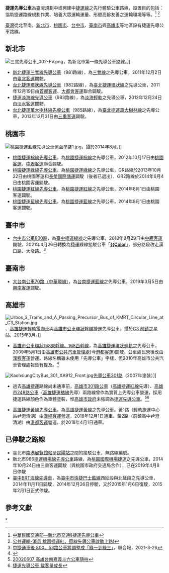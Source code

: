 '''捷運先導公車'''為臺灣規劃中或興建中[[捷運|捷運線]]之先行體驗公車路線，設置目的包括：協助捷運路線規劃作業、培養大眾運輸運量、形塑高齡友善之運輸環境等等。<ref>[http://www.motc.gov.tw/uploaddowndoc?file=YEARBOOK/102/102YB13/102YB130402.pdf&filedisplay=102YB130402.pdf&flag=doc 中華民國交通部—新北市交通§捷運先導公車]</ref>
<ref>[http://traffic.tycg.gov.tw/businessD/post/upt.asp?p0=496 公共運輸-消息 桃園捷運紅、藍線先導公車啟動上路!]</ref>

[[臺灣|臺灣]]從北至南，[[新北市|新北市]]、[[桃園市|桃園市]]、[[台中市|台中市]]、[[臺南市|臺南市]]與[[高雄市|高雄市]]等地區設有捷運先導公車路線。

== 新北市 ==
[[File:三鶯先導公車_002-FV.png|thumb]]，為新北市第一條先導公車路線。]]
* [[新北捷運三鶯線先導公車|新北捷運三鶯線先導公車]]（981路線），為[[三鶯線|三鶯線]]之先導公車，2011年12月2日由[[臺北客運|臺北客運]]闢駛。
* [[台北捷運環狀線先導公車|台北捷運環狀線先導公車]]（982路線），為[[臺北捷運環狀線|臺北捷運環狀線]]之先導公車，2011年12月19日由[[首都客運|首都客運]]、[[大都會客運|大都會客運]]聯合闢駛。
* [[捷運淡海線先導公車|捷運淡海線先導公車]]（983路線），為[[淡海輕軌|淡海輕軌]]之先導公車，2012年12月24日由[[淡水客運|淡水客運]]闢駛。
* [[台北捷運萬大樹林線先導公車|台北捷運萬大樹林線先導公車]]（985路線），為[[臺北捷運萬大樹林線|臺北捷運萬大樹林線]]之先導公車，2013年12月31日由[[三重客運|三重客運]]闢駛。

== 桃園市 ==
[[File:桃園捷運藍線先導公車側面塗裝1.jpg|thumb]]，攝於2014年8月。]]
* [[桃園捷運棕線先導公車|桃園捷運棕線先導公車]]，為[[桃園捷運棕線|桃園捷運棕線]]之先導公車，2012年10月17日由[[桃園客運|桃園客運]]、[[中壢客運|中壢客運]]聯合闢駛。
* [[桃園捷運綠線先導公車|桃園捷運綠線先導公車]]，為[[桃園捷運綠線|桃園捷運綠線]]之先導公車，GR路線於2013年10月22日由桃園客運和[[長榮國際儲運|長榮國際儲運]]闢駛（後者已退出），GR2路線於2014年6月4日由桃園客運闢駛。
* [[桃園捷運紅線先導公車|桃園捷運紅線先導公車]]，為[[桃園捷運紅線|桃園捷運紅線]]之先導公車，2014年8月1日由桃園客運闢駛。
* [[桃園捷運藍線先導公車|桃園捷運藍線先導公車]]，為[[桃園捷運藍線|桃園捷運藍線]]之先導公車，2014年8月1日由桃園客運闢駛。

== 臺中市 ==
* [[台中市公車800路|台中市公車800路]]，為[[臺中捷運綠線|臺中捷運綠線]]之先導公車，2018年8月29日由[[中鹿客運|中鹿客運]]闢駛。2021年4月26日轉換為捷運綠線接駁公車「'''[[台中市公車綠1路|{{Color]]'''」，部分路段改走漢口路、大墩路。<ref name=":0">[https://udn.com/news/story/7325/5346464 中捷通車後 800、53路公車將調整成「綠一到綠三」]，聯合報，2021-3-26</ref>

== 臺南市 ==
*[[大台南公車70路|大台南公車70路（中華環線）]]，為[[台南捷運藍線|台南捷運藍線]]之先導公車，2019年3月5日由[[興南客運|興南客運]]闢駛。

== 高雄市 ==
[[File:Urbos_3_Trams_and_A_Passing_Precursor_Bus_of_KMRT_Circular_Line_at_C3_Station.jpg|thumb]]、[[高雄捷運輕軌電聯車|高雄捷運輕軌電聯車]]與[[高雄市公車環狀幹線|高雄市公車環狀幹線]]捷運先導公車，攝於[[前鎮之星站|C3 前鎮之星站]]，2015年3月。]]
* [[高雄市公車環狀幹線|高雄市公車環狀168東幹線、168西幹線]]，為[[高雄捷運環狀輕軌|高雄捷運環狀輕軌]]之先導公車，2009年5月1日由[[高雄市公共汽車管理處|高雄市公共汽車管理處]](今[[港都客運|港都客運]])闢駛，公車處民營後改由[[漢程客運|漢程客運]]營運。路線名稱雖未使用「先導公車」字樣，但2010年高雄市公共汽車管理處報告有提及。<ref>{{Cite web |url=http://www.tbkc.gov.tw/Files/about/08_01/%E5%85%AC%E8%BB%8A%E8%99%9599%E5%B9%B4%E7%B5%B1%E8%A8%88%E5%A0%B1%E5%91%8A%E9%AB%98%E9%9B%84%E5%B8%82%E5%85%AC%E8%BB%8A%E8%99%95%E7%87%9F%E9%81%8B168%E5%88%86%E6%9E%90.pdf |title=99年度統計專題報告 高雄市公車處營運168環狀幹線公車運量分析 |access-date=2014-10-29 |archive-url=https://web.archive.org/web/20141030021904/http://www.tbkc.gov.tw/Files/about/08_01/%E5%85%AC%E8%BB%8A%E8%99%9599%E5%B9%B4%E7%B5%B1%E8%A8%88%E5%A0%B1%E5%91%8A%E9%AB%98%E9%9B%84%E5%B8%82%E5%85%AC%E8%BB%8A%E8%99%95%E7%87%9F%E9%81%8B168%E5%88%86%E6%9E%90.pdf |archive-date=2014-10-30 |dead-url=yes }}</ref>

[[File:KaohsiungCityBus_301_XA912_Front.jpg|thumb]][[高雄市301路公車|先導公車301路]]（2007年塗裝）]]
* 過去[[高雄捷運|高雄捷運]]路線尚未通車前，[[高雄市301路公車|高雄市301路公車]]（[[高雄捷運紅線|高雄捷運紅線]]先導）、[[高雄市248路公車|高雄市248路公車]]（[[高雄捷運橘線|高雄捷運橘線]]先導）兩路線曾作為實質上先導公車營運，採用捷運路線顏色作為車體塗裝，惟[[高雄市政府|高雄市政府]]未強調為[[捷運先導公車|捷運先導公車]]。<ref>[https://buslover.tian.yam.com/posts/37482093 20020607 高雄台南嘉義斗六公車隨拍]</ref><ref>[https://www.ptt.cc/bbs/MRT/M.1346306041.A.E3B.html 捷運先導公車 載客量成長]</ref>

* [[高雄捷運黃線先導公車|高雄捷運黃線先導公車]]，為[[高雄捷運黃線|高雄捷運黃線]]之先導公車。黃1路（輕軌旅運中心站<big>⇄</big>澄清湖）由[[漢程客運|漢程客運]]營運，2018年12月1日通車。黃2路（前鎮高中<big>⇄</big>澄清湖）由[[港都客運|港都客運]]營運，於2018年4月1日通車。

== 已停駛之路線 ==

* 臺北市[[南港展覽館站|南港展覽館站]]至[[昆陽站|昆陽站]]之間的接駁公車，無路線編號。
* 新北市986[[捷運機場線先導公車|捷運機場線先導公車]]路線，為[[桃園國際機場捷運|桃園國際機場捷運]]之先導公車，2014年10月24日由三重客運闢駛（與桃園市政府交通局合作），已在2019年4月8日停駛
* [[臺中BRT海線先導車|臺中BRT海線先導車]]，為[[臺中市快捷巴士藍線|臺中市快捷巴士藍線]]西延段與北延段之先導公車，2014年11月11日闢駛，2014年12月26日停駛，又於2015年1月6日復駛，2015年2月1日正式停駛。

== 參考文獻 ==
{{reflist}}

[[Category:捷運先導公車|*]]